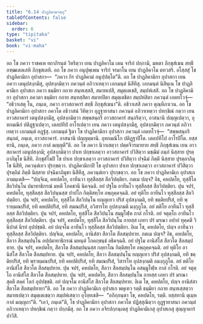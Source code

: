 ```yaml
---
title: "6.14 ปาฏลิคามวตฺถุ"
tableOfContents: false
sidebar:
  order: 6
type: "tipitaka"
basket: "vi"
book: "vi-maha"
---
```



<DynamicBreadcrumb />

<Division number="285" book="vi-maha">

<Paragraph number="1292" book="vi-maha">
อถ โข ภควา ราชคเห ยถาภิรนฺตํ วิหริตฺวา เยน ปาฏลิคาโม เตน จาริกํ ปกฺกามิ, มหตา ภิกฺขุสํเฆน สทฺธึ อฑฺฒเตลเสหิ ภิกฺขุสเตหิ. อถ โข ภควา อนุปุพฺเพน จาริกํ จรมาโน เยน ปาฏลิคาโม ตทวสริ. อโสฺสสุํ โข ปาฏลิคามิกา อุปาสกา—  “ภควา กิร ปาฏลิคามํ อนุปฺปตฺโต”ติ. อถ โข ปาฏลิคามิกา อุปาสกา เยน ภควา เตนุปสงฺกมึสุ, อุปสงฺกมิตฺวา ภควนฺตํ อภิวาเทตฺวา เอกมนฺตํ นิสีทึสุ. เอกมนฺตํ นิสินฺเน โข ปาฏลิคามิเก อุปาสเก ภควา ธมฺมิยา กถาย สนฺทเสฺสสิ, สมาทเปสิ, สมุตฺเตเชสิ, สมฺปหํเสสิ. อถ โข ปาฏลิคามิกา อุปาสกา ภควตา ธมฺมิยา กถาย สนฺทสฺสิตา สมาทปิตา สมุตฺเตชิตา สมฺปหํสิตา ภควนฺตํ เอตทโวจุํ—  “อธิวาเสตุ โน, ภนฺเต, ภควา อาวสถาคารํ สทฺธึ ภิกฺขุสํเฆนา”ติ. อธิวาเสสิ ภควา ตุณฺหีภาเวน. อถ โข ปาฏลิคามิกา อุปาสกา ภควโต อธิวาสนํ วิทิตฺวา อุฏฺฐายาสนา ภควนฺตํ อภิวาเทตฺวา ปทกฺขิณํ กตฺวา เยน อาวสถาคารํ เตนุปสงฺกมึสุ, อุปสงฺกมิตฺวา สพฺพสนฺถรึ อาวสถาคารํ สนฺถริตฺวา, อาสนานิ ปญฺญเปตฺวา, อุทกมณิกํ ปติฏฺฐาเปตฺวา, เตลปทีปํ อาโรเปตฺวา เยน ภควา เตนุปสงฺกมึสุ, อุปสงฺกมิตฺวา ภควนฺตํ อภิวาเทตฺวา เอกมนฺตํ อฏฺฐํสุ. เอกมนฺตํ ฐิตา โข ปาฏลิคามิกา อุปาสกา ภควนฺตํ เอตทโวจุํ—  “สพฺพสนฺถริสนฺถตํ, ภนฺเต, อาวสถาคารํ. อาสนานิ ปญฺญตฺตานิ. อุทกมณิโก ปติฏฺฐาปิโต. เตลปทีโป อาโรปิโต. ยสฺสทานิ, ภนฺเต, ภควา กาลํ มญฺญตี”ติ.
</Paragraph>

<Paragraph number="1293" book="vi-maha">
อถ โข ภควา นิวาเสตฺวา ปตฺตจีวรมาทาย สทฺธึ ภิกฺขุสํเฆน เยน อาวสถาคารํ เตนุปสงฺกมิ; อุปสงฺกมิตฺวา ปาเท ปกฺขาเลตฺวา อาวสถาคารํ ปวิสิตฺวา มชฺฌิมํ ถมฺภํ นิสฺสาย ปุรตฺถาภิมุโข นิสีทิ. ภิกฺขุสํโฆปิ โข ปาเท ปกฺขาเลตฺวา อาวสถาคารํ ปวิสิตฺวา ปจฺฉิมํ ภิตฺตึ นิสฺสาย ปุรตฺถาภิมุโข นิสีทิ, ภควนฺตํเยว ปุรกฺขตฺวา. ปาฏลิคามิกาปิ โข อุปาสกา ปาเท ปกฺขาเลตฺวา อาวสถาคารํ ปวิสิตฺวา ปุรตฺถิมํ ภิตฺตึ นิสฺสาย ปจฺฉิมาภิมุขา นิสีทึสุ, ภควนฺตํเยว ปุรกฺขตฺวา. อถ โข ภควา ปาฏลิคามิเก อุปาสเก อามนฺเตสิ—
</Paragraph>

<Paragraph number="1294" book="vi-maha">
“ปญฺจิเม, คหปตโย, อาทีนวา ทุสฺสีลสฺส สีลวิปตฺติยา. กตเม ปญฺจ? อิธ, คหปตโย, ทุสฺสีโล สีลวิปนฺโน ปมาทาธิกรณํ มหตึ โภคชานึ นิคจฺฉติ. อยํ ปฐโม อาทีนโว ทุสฺสีลสฺส สีลวิปตฺติยา. ปุน จปรํ, คหปตโย, ทุสฺสีลสฺส สีลวิปนฺนสฺส ปาปโก กิตฺติสทฺโท อพฺภุคฺคจฺฉติ. อยํ ทุติโย อาทีนโว ทุสฺสีลสฺส สีลวิปตฺติยา. ปุน จปรํ, คหปตโย, ทุสฺสีโล สีลวิปนฺโน ยญฺญเทว ปริสํ อุปสงฺกมติ, ยทิ ขตฺติยปริสํ, ยทิ พฺราหฺมณปริสํ, ยทิ คหปติปริสํ, ยทิ สมณปริสํ, อวิสารโท อุปสงฺกมติ มงฺกุภูโต. อยํ ตติโย อาทีนโว ทุสฺสีลสฺส สีลวิปตฺติยา. ปุน จปรํ, คหปตโย, ทุสฺสีโล สีลวิปนฺโน สมฺมูโฬฺห กาลํ กโรติ. อยํ จตุตฺโถ อาทีนโว ทุสฺสีลสฺส สีลวิปตฺติยา. ปุน จปรํ, คหปตโย, ทุสฺสีโล สีลวิปนฺโน กายสฺส เภทา ปรํ มรณา อปายํ ทุคฺคตึ วินิปาตํ นิรยํ อุปปชฺชติ. อยํ ปญฺจโม อาทีนโว ทุสฺสีลสฺส สีลวิปตฺติยา. อิเม โข, คหปตโย, ปญฺจ อาทีนวา ทุสฺสีลสฺส สีลวิปตฺติยา.
</Paragraph>

<Paragraph number="1295" book="vi-maha">
ปญฺจิเม, คหปตโย, อานิสํสา สีลวโต สีลสมฺปทาย. กตเม ปญฺจ? อิธ, คหปตโย, สีลวา สีลสมฺปนฺโน อปฺปมาทาธิกรณํ มหนฺตํ โภคกฺขนฺธํ อธิคจฺฉติ. อยํ ปฐโม อานิสํโส สีลวโต สีลสมฺปทาย. ปุน จปรํ, คหปตโย, สีลวโต สีลสมฺปนฺนสฺส กลฺยาโณ กิตฺติสทฺโท อพฺภุคฺคจฺฉติ. อยํ ทุติโย อานิสํโส สีลวโต สีลสมฺปทาย. ปุน จปรํ, คหปตโย, สีลวา สีลสมฺปนฺโน ยญฺญเทว ปริสํ อุปสงฺกมติ, ยทิ ขตฺติยปริสํ, ยทิ พฺราหฺมณปริสํ, ยทิ คหปติปริสํ, ยทิ สมณปริสํ, วิสารโท อุปสงฺกมติ อมงฺกุภูโต. อยํ ตติโย อานิสํโส สีลวโต สีลสมฺปทาย. ปุน จปรํ, คหปตโย, สีลวา สีลสมฺปนฺโน อสมฺมูโฬฺห กาลํ กโรติ. อยํ จตุตฺโถ อานิสํโส สีลวโต สีลสมฺปทาย. ปุน จปรํ, คหปตโย, สีลวา สีลสมฺปนฺโน กายสฺส เภทา ปรํ มรณา สุคตึ สคฺคํ โลกํ อุปปชฺชติ. อยํ ปญฺจโม อานิสํโส สีลวโต สีลสมฺปทาย. อิเม โข, คหปตโย, ปญฺจ อานิสํสา สีลวโต สีลสมฺปทายา”ติ.
</Paragraph>

<Paragraph number="1296" book="vi-maha">
อถ โข ภควา ปาฏลิคามิเก อุปาสเก พหุเทว รตฺตึ ธมฺมิยา กถาย สนฺทเสฺสตฺวา สมาทเปตฺวา สมุตฺเตเชตฺวา สมฺปหํเสตฺวา อุโยฺยเชสิ—  “อภิกฺกนฺตา โข, คหปตโย, รตฺติ. ยสฺสทานิ ตุเมฺห กาลํ มญฺญถา”ติ. “เอวํ, ภนฺเต”ติ, โข ปาฏลิคามิกา อุปาสกา ภควโต ปฏิสฺสุณิตฺวา อุฏฺฐายาสนา ภควนฺตํ อภิวาเทตฺวา ปทกฺขิณํ กตฺวา ปกฺกมึสุ. อถ โข ภควา อจิรปกฺกนฺเตสุ ปาฏลิคามิเกสุ อุปาสเกสุ สุญฺญาคารํ ปาวิสิ.
</Paragraph>
</Division>
